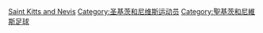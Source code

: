 [[Category:各国足球运动员|Saint Kitts and Nevis]]
[[Category:圣基茨和尼维斯运动员|Category:圣基茨和尼维斯运动员]]
[[Category:聖基茨和尼維斯足球|Category:聖基茨和尼維斯足球]]